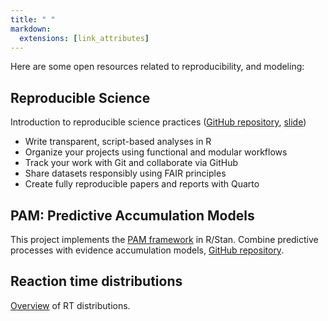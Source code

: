 ```yaml
---
title: " "
markdown:
  extensions: [link_attributes]
---
```


Here are some open resources related to reproducibility, and modeling:

## Reproducible Science

Introduction to reproducible science practices ([GitHub repository](https://github.com/Mar-Cald/repro-pre-school){target="_blank"}, [slide](https://mar-cald.github.io/repro-pre-school/slide/repro-preschool.html#/title-slide){target="_blank"})

-   Write transparent, script-based analyses in R
-   Organize your projects using functional and modular workflows
-   Track your work with Git and collaborate via GitHub
-   Share datasets responsibly using FAIR principles
-   Create fully reproducible papers and reports with Quarto

## PAM: Predictive Accumulation Models

This project implements the [PAM framework](https://doi.org/10.48550/arXiv.2411.13203){target="_blank"} in R/Stan. Combine predictive processes with evidence accumulation models, [GitHub repository](https://github.com/Mar-Cald/PAM-PredictiveAccumulationModels){target="_blank"}.

## Reaction time distributions

[Overview](https://mar-cald.github.io/tempi/){target="_blank"} of RT distributions.
